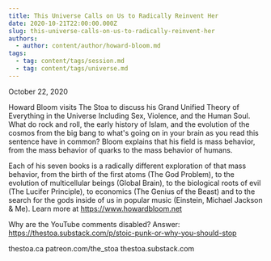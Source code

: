 ```yaml
---
title: This Universe Calls on Us to Radically Reinvent Her
date: 2020-10-21T22:00:00.000Z
slug: this-universe-calls-on-us-to-radically-reinvent-her
authors:
  - author: content/author/howard-bloom.md
tags:
  - tag: content/tags/session.md
  - tag: content/tags/universe.md
---
```


October 22, 2020

Howard Bloom visits The Stoa to discuss his Grand Unified Theory of Everything in the Universe Including Sex, Violence, and the Human Soul. What do rock and roll, the early history of Islam, and the evolution of the cosmos from the big bang to what's going on in your brain as you read this sentence have in common? Bloom explains that his field is mass behavior, from the mass behavior of quarks to the mass behavior of humans.

Each of his seven books is a radically different exploration of that mass behavior, from the birth of the first atoms (The God Problem), to the evolution of multicellular beings (Global Brain), to the biological roots of evil (The Lucifer Principle), to economics (The Genius of the Beast) and to the search for the gods inside of us in popular music (Einstein, Michael Jackson & Me). Learn more at https://www.howardbloom.net

Why are the YouTube comments disabled? Answer: https://thestoa.substack.com/p/stoic-punk-or-why-you-should-stop

thestoa.ca
patreon.com/the_stoa
thestoa.substack.com
